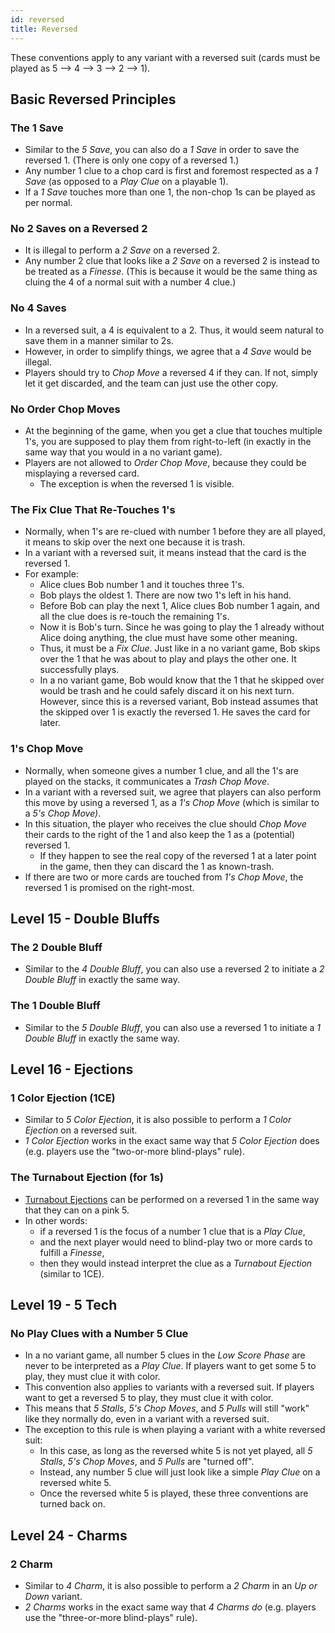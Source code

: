 ```yaml
---
id: reversed
title: Reversed
---
```


These conventions apply to any variant with a reversed suit (cards must be played as 5 --> 4 --> 3 --> 2 --> 1).

## Basic Reversed Principles

### The 1 Save

- Similar to the _5 Save_, you can also do a _1 Save_ in order to save the reversed 1. (There is only one copy of a reversed 1.)
- Any number 1 clue to a chop card is first and foremost respected as a _1 Save_ (as opposed to a _Play Clue_ on a playable 1).
- If a _1 Save_ touches more than one 1, the non-chop 1s can be played as per normal.

### No 2 Saves on a Reversed 2

- It is illegal to perform a _2 Save_ on a reversed 2.
- Any number 2 clue that looks like a _2 Save_ on a reversed 2 is instead to be treated as a _Finesse_. (This is because it would be the same thing as cluing the 4 of a normal suit with a number 4 clue.)

### No 4 Saves

- In a reversed suit, a 4 is equivalent to a 2. Thus, it would seem natural to save them in a manner similar to 2s.
- However, in order to simplify things, we agree that a _4 Save_ would be illegal.
- Players should try to _Chop Move_ a reversed 4 if they can. If not, simply let it get discarded, and the team can just use the other copy.

### No Order Chop Moves

- At the beginning of the game, when you get a clue that touches multiple 1's, you are supposed to play them from right-to-left (in exactly in the same way that you would in a no variant game).
- Players are not allowed to _Order Chop Move_, because they could be misplaying a reversed card.
  - The exception is when the reversed 1 is visible.

### The Fix Clue That Re-Touches 1's

- Normally, when 1's are re-clued with number 1 before they are all played, it means to skip over the next one because it is trash.
- In a variant with a reversed suit, it means instead that the card is the reversed 1.
- For example:
  - Alice clues Bob number 1 and it touches three 1's.
  - Bob plays the oldest 1. There are now two 1's left in his hand.
  - Before Bob can play the next 1, Alice clues Bob number 1 again, and all the clue does is re-touch the remaining 1's.
  - Now it is Bob's turn. Since he was going to play the 1 already without Alice doing anything, the clue must have some other meaning.
  - Thus, it must be a _Fix Clue_. Just like in a no variant game, Bob skips over the 1 that he was about to play and plays the other one. It successfully plays.
  - In a no variant game, Bob would know that the 1 that he skipped over would be trash and he could safely discard it on his next turn. However, since this is a reversed variant, Bob instead assumes that the skipped over 1 is exactly the reversed 1. He saves the card for later.

### 1's Chop Move

- Normally, when someone gives a number 1 clue, and all the 1's are played on the stacks, it communicates a _Trash Chop Move_.
- In a variant with a reversed suit, we agree that players can also perform this move by using a reversed 1, as a _1's Chop Move_ (which is similar to a _5's Chop Move)_.
- In this situation, the player who receives the clue should _Chop Move_ their cards to the right of the 1 and also keep the 1 as a (potential) reversed 1.
  - If they happen to see the real copy of the reversed 1 at a later point in the game, then they can discard the 1 as known-trash.
- If there are two or more cards are touched from _1's Chop Move_, the reversed 1 is promised on the right-most.

## Level 15 - Double Bluffs

### The 2 Double Bluff

- Similar to the _4 Double Bluff_, you can also use a reversed 2 to initiate a _2 Double Bluff_ in exactly the same way.

### The 1 Double Bluff

- Similar to the _5 Double Bluff_, you can also use a reversed 1 to initiate a _1 Double Bluff_ in exactly the same way.

## Level 16 - Ejections

### 1 Color Ejection (1CE)

- Similar to _5 Color Ejection_, it is also possible to perform a _1 Color Ejection_ on a reversed suit.
- _1 Color Ejection_ works in the exact same way that _5 Color Ejection_ does (e.g. players use the "two-or-more blind-plays" rule).

### The Turnabout Ejection (for 1s)

- [Turnabout Ejections](pink.mdx#the-turnabout-ejection) can be performed on a reversed 1 in the same way that they can on a pink 5.
- In other words:
  - if a reversed 1 is the focus of a number 1 clue that is a _Play Clue_,
  - and the next player would need to blind-play two or more cards to fulfill a _Finesse_,
  - then they would instead interpret the clue as a _Turnabout Ejection_ (similar to 1CE).

## Level 19 - 5 Tech

### No Play Clues with a Number 5 Clue

- In a no variant game, all number 5 clues in the _Low Score Phase_ are never to be interpreted as a _Play Clue_. If players want to get some 5 to play, they must clue it with color.
- This convention also applies to variants with a reversed suit. If players want to get a reversed 5 to play, they must clue it with color.
- This means that _5 Stalls_, _5's Chop Moves_, and _5 Pulls_ will still "work" like they normally do, even in a variant with a reversed suit.
- The exception to this rule is when playing a variant with a white reversed suit:
  - In this case, as long as the reversed white 5 is not yet played, all _5 Stalls_, _5's Chop Moves_, and _5 Pulls_ are "turned off".
  - Instead, any number 5 clue will just look like a simple _Play Clue_ on a reversed white 5.
  - Once the reversed white 5 is played, these three conventions are turned back on.

## Level 24 - Charms

### 2 Charm

- Similar to _4 Charm_, it is also possible to perform a _2 Charm_ in an _Up or Down_ variant.
- _2 Charms_ works in the exact same way that _4 Charms do_ (e.g. players use the "three-or-more blind-plays" rule).
